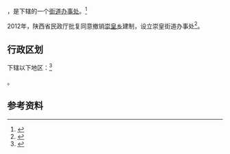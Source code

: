 {{中国乡级行政区|61/01/26/200/000}}

'''{{PAGENAMEBASE}}'''，是{{PRC admin/fullname|61/01/26/200/000|3}}下辖的一个[[街道办事处|街道办事处]]。<ref>{{PRC admin/ref sgc|{{PRC admin/parent|61/01/26/200/000}}}}</ref>

2012年，陕西省民政厅批复同意撤销[[崇皇乡|崇皇乡]]建制，设立崇皇街道办事处<ref>{{Cite web |url=http://shaanxi.mca.gov.cn/article/tzgg/201207/20120700329187.shtml |title=陕西省民政厅关于撤销西安市高陵县鹿苑镇等3个乡（镇）建制分别设立为街道办事处的批复（陕民办发〔2012〕90号） |access-date=2017-09-13 |archive-url=https://web.archive.org/web/20170913183644/http://shaanxi.mca.gov.cn/article/tzgg/201207/20120700329187.shtml |archive-date=2017-09-13 |dead-url=yes }}</ref>。

== 行政区划 ==

{{PAGENAMEBASE}}下辖以下地区：<ref>{{PRC admin/ref sgc|61/01/26/200/000}}</ref>

{{PRC admin/children|61/01/26/200/000}}。

== 参考资料 ==

{{reflist}}

{{行政区划小作品}}
{{PRC admin/navcat|61/01/26/200/000}}